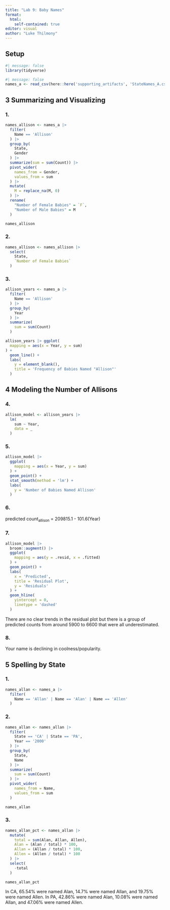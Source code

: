 ```yaml
---
title: "Lab 9: Baby Names"
format:
  html:
    self-contained: true
editor: visual
author: "Luke Thilmony"
---
```


## Setup

```r
#| message: false
library(tidyverse)
```

```r
#| message: false
names_a <- read_csv(here::here('supporting_artifacts', 'StateNames_A.csv'))
```

## 3 Summarizing and Visualizing

### 1.

```r
names_allison <- names_a |> 
  filter(
    Name == 'Allison'
  ) |> 
  group_by(
    State,
    Gender
  ) |> 
  summarize(sum = sum(Count)) |> 
  pivot_wider(
    names_from = Gender,
    values_from = sum
  ) |> 
  mutate(
    M = replace_na(M, 0)
  ) |> 
  rename(
    "Number of Female Babies" = `F`,
    "Number of Male Babies" = M
  )

names_allison
```

### 2.

```r
names_allison <- names_allison |> 
  select(
    State,
    `Number of Female Babies`
  )
```

### 3.

```r
allison_years <- names_a |> 
  filter(
    Name == 'Allison'
  ) |> 
  group_by(
    Year
  ) |> 
  summarize(
    sum = sum(Count)
  )

allison_years |> ggplot(
  mapping = aes(x = Year, y = sum)
) + 
  geom_line() +
  labs(
    y = element_blank(),
    title = 'Frequency of Babies Named "Allison"'
  )
```

## 4 Modeling the Number of Allisons

### 4.

```r
allison_model <- allison_years |> 
  lm(
    sum ~ Year,
    data = _
  )
```

### 5.

```r
allison_model |> 
  ggplot(
    mapping = aes(x = Year, y = sum)
  ) +
  geom_point() +
  stat_smooth(method = 'lm') +
  labs(
    y = 'Number of Babies Named Allison'
  )
```

### 6.

predicted count<sub>allison</sub> = 209815.1 - 101.6(Year)

### 7.

```r
allison_model |> 
  broom::augment() |> 
  ggplot(
    mapping = aes(y = .resid, x = .fitted)
  ) +
  geom_point() +
  labs(
    x = 'Predicted',
    title = 'Residual Plot',
    y = 'Residuals'
  ) +
  geom_hline(
    yintercept = 0,
    linetype = 'dashed'
  )
```

There are no clear trends in the residual plot but there is a group of predicted counts from around 5900 to 6600 that were all underestimated.

### 8.

Your name is declining in coolness/popularity.

## 5 Spelling by State

### 1.

```r
names_allan <- names_a |> 
  filter(
    Name == 'Allan' | Name == 'Alan' | Name == 'Allen'
  )
```

### 2.

```r
names_allan <- names_allan |> 
  filter(
    State == 'CA' | State == 'PA',
    Year == '2000'
  ) |> 
  group_by(
    State,
    Name
  ) |> 
  summarize(
    sum = sum(Count)
  ) |> 
  pivot_wider(
    names_from = Name,
    values_from = sum
  )

names_allan
```

### 3.

```r
names_allan_pct <- names_allan |> 
  mutate(
    total = sum(Alan, Allan, Allen),
    Alan = (Alan / total) * 100,
    Allan = (Allan / total) * 100,
    Allen = (Allen / total) * 100
  ) |> 
  select(
    -total
  )

names_allan_pct
```

In CA, 65.54% were named Alan, 14.7% were named Allan, and 19.75% were named Allen. In PA, 42.86% were named Alan, 10.08% were named Allan, and 47.06% were named Allen.
